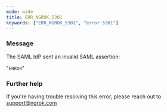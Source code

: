 ```yaml
---
mode: wide
title: ERR_NGROK_5301
keywords: ["ERR_NGROK_5301", "error 5301"]
---
```



### Message

The SAML IdP sent an invalid SAML assertion:

"`ERROR`"

<ErrorDetails />

### Further help

If you're having trouble resolving this error, please reach out to [support@ngrok.com](mailto:support@ngrok.com?subject=Help%20with%20ERR_NGROK_5301)
